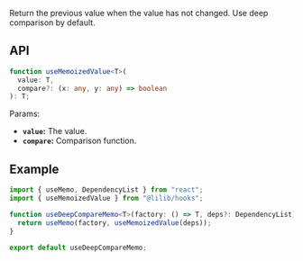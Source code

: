 Return the previous value when the value has not changed. Use deep comparison by default.

## API

```ts
function useMemoizedValue<T>(
  value: T,
  compare?: (x: any, y: any) => boolean
): T;
```

Params:

- **`value`:** The value.
- **`compare`:** Comparison function.

## Example

```ts
import { useMemo, DependencyList } from "react";
import { useMemoizedValue } from "@lilib/hooks";

function useDeepCompareMemo<T>(factory: () => T, deps?: DependencyList): T {
  return useMemo(factory, useMemoizedValue(deps));
}

export default useDeepCompareMemo;
```
